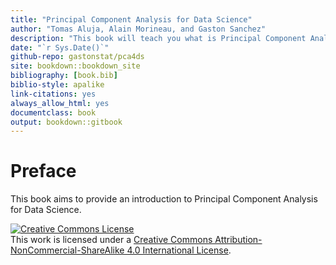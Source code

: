 ```yaml
--- 
title: "Principal Component Analysis for Data Science"
author: "Tomas Aluja, Alain Morineau, and Gaston Sanchez"
description: "This book will teach you what is Principal Component Analysis and how you can use it for a variety of data analysis purposes: description, exploration, visualization, pre-modeling, dimension reduction, and data compression."
date: "`r Sys.Date()`"
github-repo: gastonstat/pca4ds
site: bookdown::bookdown_site
bibliography: [book.bib]
biblio-style: apalike
link-citations: yes
always_allow_html: yes
documentclass: book
output: bookdown::gitbook
---
```


# Preface {-}


This book aims to provide an introduction to Principal Component Analysis for
Data Science.

<a rel="license" href="http://creativecommons.org/licenses/by-nc-sa/4.0/"><img alt="Creative Commons License" style="border-width:0" src="https://i.creativecommons.org/l/by-nc-sa/4.0/88x31.png" /></a><br />This work is licensed under a <a rel="license" href="http://creativecommons.org/licenses/by-nc-sa/4.0/">Creative Commons Attribution-NonCommercial-ShareAlike 4.0 International License</a>.